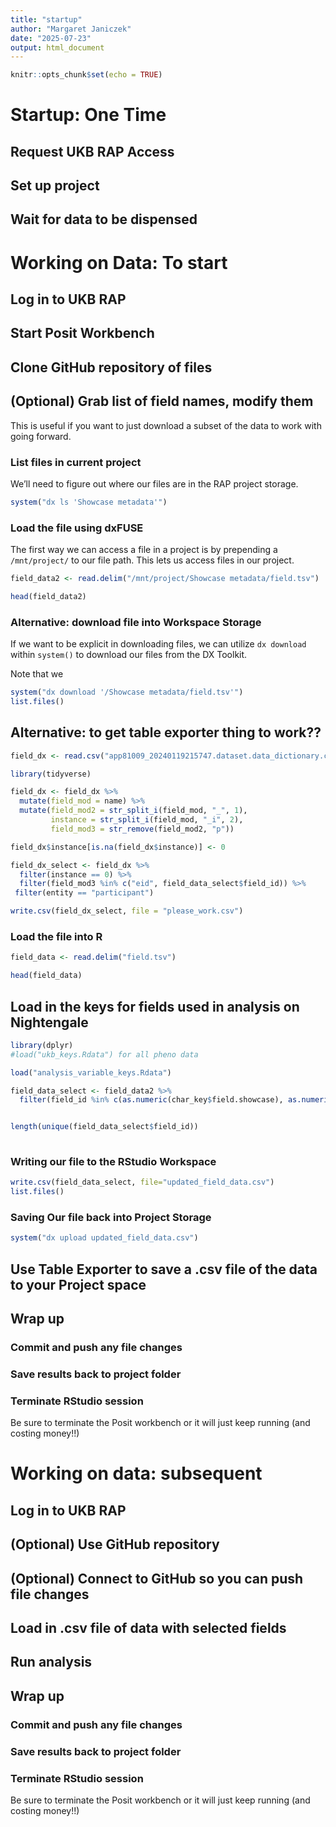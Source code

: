 ```yaml
---
title: "startup"
author: "Margaret Janiczek"
date: "2025-07-23"
output: html_document
---
```


```r
knitr::opts_chunk$set(echo = TRUE)
```

# Startup: One Time

## Request UKB RAP Access

## Set up project

## Wait for data to be dispensed


# Working on Data: To start

## Log in to UKB RAP

## Start Posit Workbench

## Clone GitHub repository of files 

## (Optional) Grab list of field names, modify them

This is useful if you want to just download a subset of the data to work with going forward. 

### List files in current project

We'll need to figure out where our files are in the RAP project storage.

```r
system("dx ls 'Showcase metadata'")
```

### Load the file using dxFUSE

The first way we can access a file in a project is by prepending a `/mnt/project/` to our file path. This lets us access files in our project. 

```r
field_data2 <- read.delim("/mnt/project/Showcase metadata/field.tsv")
```

```r
head(field_data2)
```

### Alternative: download file into Workspace Storage

If we want to be explicit in downloading files, we can utilize `dx download` within `system()` to download our files from the DX Toolkit.

Note that we 

```r
system("dx download '/Showcase metadata/field.tsv'")
list.files()
```

## Alternative: to get table exporter thing to work??

```r
field_dx <- read.csv("app81009_20240119215747.dataset.data_dictionary.csv")

library(tidyverse)

field_dx <- field_dx %>%
  mutate(field_mod = name) %>%
  mutate(field_mod2 = str_split_i(field_mod, "_", 1), 
         instance = str_split_i(field_mod, "_i", 2),
         field_mod3 = str_remove(field_mod2, "p"))

field_dx$instance[is.na(field_dx$instance)] <- 0 

field_dx_select <- field_dx %>%
  filter(instance == 0) %>%
  filter(field_mod3 %in% c("eid", field_data_select$field_id)) %>%
 filter(entity == "participant")

write.csv(field_dx_select, file = "please_work.csv")
```


### Load the file into R

```r
field_data <- read.delim("field.tsv")
```

```r
head(field_data)
```
## Load in the keys for fields used in analysis on Nightengale

```r
library(dplyr)
#load("ukb_keys.Rdata") for all pheno data

load("analysis_variable_keys.Rdata")

field_data_select <- field_data2 %>%
  filter(field_id %in% c(as.numeric(char_key$field.showcase), as.numeric(met_key$field.showcase), as.numeric(med_key$field.showcase)))


length(unique(field_data_select$field_id))
  
```


### Writing our file to the RStudio Workspace

```r
write.csv(field_data_select, file="updated_field_data.csv")
list.files()


```

### Saving Our file back into Project Storage

```r
system("dx upload updated_field_data.csv")
```


## Use Table Exporter to save a .csv file of the data to your Project space


## Wrap up

### Commit and push any file changes


### Save results back to project folder 


### Terminate RStudio session

Be sure to terminate the Posit workbench or it will just keep running (and costing money!!)

# Working on data: subsequent

## Log in to UKB RAP

## (Optional) Use GitHub repository

## (Optional) Connect to GitHub so you can push file changes

## Load in .csv file of data with selected fields

## Run analysis

## Wrap up

### Commit and push any file changes


### Save results back to project folder 


### Terminate RStudio session

Be sure to terminate the Posit workbench or it will just keep running (and costing money!!)


